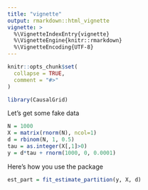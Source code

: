 ```yaml
---
title: "vignette"
output: rmarkdown::html_vignette
vignette: >
  %\VignetteIndexEntry{vignette}
  %\VignetteEngine{knitr::rmarkdown}
  %\VignetteEncoding{UTF-8}
---
```


```r
knitr::opts_chunk$set(
  collapse = TRUE,
  comment = "#>"
)
```

```r
library(CausalGrid)
```

Let's get some fake data
```r
N = 1000
X = matrix(rnorm(N), ncol=1)
d = rbinom(N, 1, 0.5)
tau = as.integer(X[,1]>0)
y = d*tau + rnorm(1000, 0, 0.0001)
```

Here's how you use the package
```r
est_part = fit_estimate_partition(y, X, d)
```
